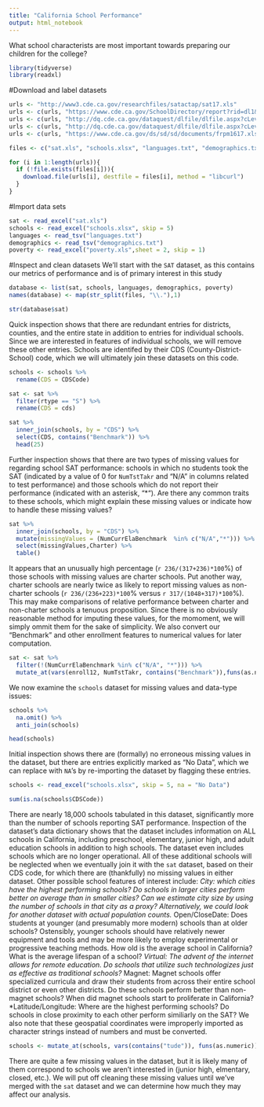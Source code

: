 ```yaml
---
title: "California School Performance"
output: html_notebook
---
```


What school characterists are most important towards preparing our children for the college?

```r
library(tidyverse)
library(readxl)
```

#Download and label datasets
```r
urls <- "http://www3.cde.ca.gov/researchfiles/satactap/sat17.xls"
urls <- c(urls, "https://www.cde.ca.gov/SchoolDirectory/report?rid=dl1&tp=xlsx&ict=Y")
urls <- c(urls, "http://dq.cde.ca.gov/dataquest/dlfile/dlfile.aspx?cLevel=School&cYear=2016-17&cCat=FEP&cPage=filesfepsch")
urls <- c(urls, "http://dq.cde.ca.gov/dataquest/dlfile/dlfile.aspx?cLevel=School&cYear=2016-17&cCat=Enrollment&cPage=filesenr.asp")
urls <- c(urls, "https://www.cde.ca.gov/ds/sd/sd/documents/frpm1617.xls")

files <- c("sat.xls", "schools.xlsx", "languages.txt", "demographics.txt", "poverty.xls")

for (i in 1:length(urls)){
  if (!file.exists(files[i])){
    download.file(urls[i], destfile = files[i], method = "libcurl")
  }
}
```

#Import data sets
```r
sat <- read_excel("sat.xls")
schools <- read_excel("schools.xlsx", skip = 5)
languages <- read_tsv("languages.txt")
demographics <- read_tsv("demographics.txt")
poverty <- read_excel("poverty.xls",sheet = 2, skip = 1)
```

#Inspect and clean datasets
We'll start with the `SAT` dataset, as this contains our metrics of performance and is of primary interest in this study
```r
database <- list(sat, schools, languages, demographics, poverty)
names(database) <- map(str_split(files, "\\."),1)

str(database$sat)
```

Quick inspection shows that there are redundant entries for districts, counties, and the entire state in addition to entries for individual schools. Since we are interested in features of individual schools, we will remove these other entries. Schools are identifed by their CDS (County-District-School) code, which we will ultimately join these datasets on this code. 
```r
schools <- schools %>% 
  rename(CDS = CDSCode)

sat <- sat %>% 
  filter(rtype == "S") %>% 
  rename(CDS = cds)

sat %>%   
  inner_join(schools, by = "CDS") %>% 
  select(CDS, contains("Benchmark")) %>% 
  head(25)
```

Further inspection shows that there are two types of missing values for regarding school SAT performance: schools in which no students took the SAT (indicated by a value of 0 for `NumTstTakr` and "N/A" in columns related to test performance) and those schools which do not report their performance (indicated with an asterisk, "*"). Are there any common traits to these schools, which might explain these missing values or indicate how to handle these missing values?
```r
sat %>% 
  inner_join(schools, by = "CDS") %>% 
  mutate(missingValues = (NumCurrElaBenchmark  %in% c("N/A","*"))) %>%
  select(missingValues,Charter) %>% 
  table()
```
It appears that an unusually high percentage (`r 236/(317+236)*100`%) of those schools with missing values are charter schools. Put another way, charter schools are nearly twice as likely to report missing values as non-charter schools (`r 236/(236+223)*100`% versus `r 317/(1048+317)*100`%). This may make comparisons of relative performance between charter and non-charter schools a tenuous proposition. Since there is no obviously reasonable method for imputing these values, for the momoment, we will simply ommit them for the sake of simplicity. We also convert our "Benchmark" and other enrollment features to numerical values for later computation.

```r
sat <- sat %>% 
  filter(!(NumCurrElaBenchmark %in% c("N/A", "*"))) %>% 
  mutate_at(vars(enroll12, NumTstTakr, contains("Benchmark")),funs(as.numeric))
```

We now examine the `schools` dataset for missing values and data-type issues:
```r
schools %>% 
  na.omit() %>% 
  anti_join(schools)

head(schools)
```
Initial inspection shows there are (formally) no erroneous missing values in the dataset, but there are entries explicitly marked as "No Data", which we can replace with `NA`'s by re-importing the dataset by flagging these entries.

```r
schools <- read_excel("schools.xlsx", skip = 5, na = "No Data")
```

```r
sum(is.na(schools$CDSCode))
```

There are nearly 18,000 schools tabulated in this dataset, significantly more than the number of schools reporting SAT performance. Inspection of the dataset's data dictionary shows that the dataset includes information on ALL schools in California, including preschool, elementary, junior high, and adult education schools in addition to high schools. The dataset even includes schools which are no longer operational. All of these additional schools will be neglected when we eventually join it with the `sat` dataset, based on their CDS code, for which there are (thankfully) no missing values in either dataset.
Other possible school features of interest include:
*City: which cities have the highest performing schools? Do schools in larger cities perform better on average than in smaller cities? Can we estimate city size by using the number of schools in that city as a proxy? Alternatively, we could look for another dataset with actual population counts.
*Open/CloseDate: Does students at younger (and presumably more modern) schools than at older schools? Ostensibly, younger schools should have relatively newer equipment and tools and may be more likely to employ experimental or progressive teaching methods. How old is the average school in California? What is the average lifespan of a school? 
*Virtual: The advent of the internet allows for remote education. Do schools that utilize such technologizes just as effective as traditional schools?
*Magnet: Magnet schools offer specialized curricula and draw their students from across their entire school district or even other districts. Do these schools perform better than non-magnet schools? When did magnet schools start to proliferate in California?
*Latitude/Longitude: Where are the highest performing schools? Do schools in close proximity to each other perform similiarly on the SAT? We also note that these geospatial coordinates were improperly imported as character strings instead of numbers and must be converted.

```r
schools <- mutate_at(schools, vars(contains("tude")), funs(as.numeric))
```
There are quite a few missing values in the dataset, but it is likely many of them correspond to schools we aren't interested in (junior high, elmentary, closed, etc.). We will put off cleaning these missing values until we've merged with the `sat` dataset and we can determine how much they may affect our analysis.

